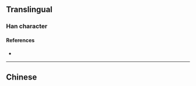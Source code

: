 {{character info}}
==Translingual==

===Han character===
{{Han char|rn=61|rad=心|as=10|sn=14|four=|canj=BUP|ids=⿱䀠心}}

====References====
* {{Han ref|kx=0396.280|dkj=11004|dj=0735.160|hdz=42333.120|uh=6133|ud=24883}}

----

==Chinese==
{{zh-see|懼}}